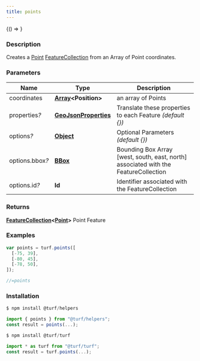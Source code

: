 ```yaml
---
title: points
---
```



<!-- Expose turf as global var for experimenting in the browser console -->

<BrowserOnly>{() => <WindowTurfGlobal turf={turf} />}</BrowserOnly>

### Description

Creates a [Point](https://tools.ietf.org/html/rfc7946#section-3.1.2) [FeatureCollection](https://tools.ietf.org/html/rfc7946#section-3.3) from an Array of Point coordinates.

### Parameters

| Name                 | Type                                                                                                      | Description                                                                         |
| -------------------- | --------------------------------------------------------------------------------------------------------- | ----------------------------------------------------------------------------------- |
| coordinates          | **[Array](https://developer.mozilla.org/docs/Web/JavaScript/Reference/Global_Objects/Array)\<Position\>** | an array of Points                                                                  |
| properties<i>?</i>   | **[GeoJsonProperties](https://tools.ietf.org/html/rfc7946#section-3.2)**                                  | Translate these properties to each Feature _(default \{\})_                         |
| options<i>?</i>      | **[Object](https://developer.mozilla.org/docs/Web/JavaScript/Reference/Global_Objects/Object)**           | Optional Parameters _(default \{\})_                                                |
| options.bbox<i>?</i> | **[BBox](https://tools.ietf.org/html/rfc7946#section-5)**                                                 | Bounding Box Array [west, south, east, north] associated with the FeatureCollection |
| options.id<i>?</i>   | **Id**                                                                                                    | Identifier associated with the FeatureCollection                                    |

### Returns

**[FeatureCollection](https://tools.ietf.org/html/rfc7946#section-3.3)\<[Point](https://tools.ietf.org/html/rfc7946#section-3.1.2)\>** Point Feature

### Examples

```javascript
var points = turf.points([
  [-75, 39],
  [-80, 45],
  [-78, 50],
]);

//=points
```

### Installation

```javascript
$ npm install @turf/helpers

import { points } from "@turf/helpers";
const result = points(...);
```

```javascript
$ npm install @turf/turf

import * as turf from "@turf/turf";
const result = turf.points(...);
```

